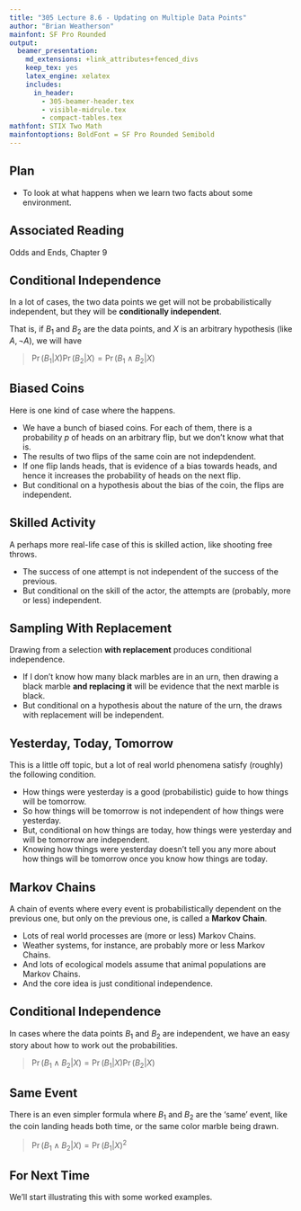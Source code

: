 ```yaml
---
title: "305 Lecture 8.6 - Updating on Multiple Data Points"
author: "Brian Weatherson"
mainfont: SF Pro Rounded
output:
  beamer_presentation:
    md_extensions: +link_attributes+fenced_divs
    keep_tex: yes
    latex_engine: xelatex
    includes:
      in_header: 
        - 305-beamer-header.tex
        - visible-midrule.tex
        - compact-tables.tex
mathfont: STIX Two Math
mainfontoptions: BoldFont = SF Pro Rounded Semibold
---
```


## Plan

- To look at what happens when we learn two facts about some environment.

## Associated Reading

Odds and Ends, Chapter 9

## Conditional Independence

In a lot of cases, the two data points we get will not be probabilistically independent, but they will be **conditionally independent**.

That is, if $B_1$ and $B_2$ are the data points, and $X$ is an arbitrary hypothesis (like $A, \neg A$), we will have

> $\Pr(B_1 | X)\Pr(B_2 | X) = \Pr(B_1 \wedge B_2 | X)$

## Biased Coins

Here is one kind of case where the happens.

- We have a bunch of biased coins. For each of them, there is a probability $p$ of heads on an arbitrary flip, but we don't know what that is. \pause
- The results of two flips of the same coin are not indepdendent.
- If one flip lands heads, that is evidence of a bias towards heads, and hence it increases the probability of heads on the next flip. \pause
- But conditional on a hypothesis about the bias of the coin, the flips are independent.

## Skilled Activity

A perhaps more real-life case of this is skilled action, like shooting free throws.

- The success of one attempt is not independent of the success of the previous.
- But conditional on the skill of the actor, the attempts are (probably, more or less) independent.

## Sampling With Replacement

Drawing from a selection **with replacement** produces conditional independence.

- If I don't know how many black marbles are in an urn, then drawing a black marble **and replacing it** will be evidence that the next marble is black.
- But conditional on a hypothesis about the nature of the urn, the draws with replacement will be independent.

## Yesterday, Today, Tomorrow

This is a little off topic, but a lot of real world phenomena satisfy (roughly) the following condition.

- How things were yesterday is a good (probabilistic) guide to how things will be tomorrow.
- So how things will be tomorrow is not independent of how things were yesterday. \pause
- But, conditional on how things are today, how things were yesterday and will be tomorrow are independent.
- Knowing how things were yesterday doesn't tell you any more about how things will be tomorrow once you know how things are today.

## Markov Chains

A chain of events where every event is probabilistically dependent on the previous one, but only on the previous one, is called a **Markov Chain**. \pause

- Lots of real world processes are (more or less) Markov Chains.
- Weather systems, for instance, are probably more or less Markov Chains.
- And lots of ecological models assume that animal populations are Markov Chains.
- And the core idea is just conditional independence.

## Conditional Independence

In cases where the data points $B_1$ and $B_2$ are independent, we have an easy story about how to work out the probabilities.

> $\Pr(B_1 \wedge B_2 | X) = \Pr(B_1 | X)\Pr(B_2 | X)$

## Same Event

There is an even simpler formula where $B_1$ and $B_2$ are the 'same' event, like the coin landing heads both time, or the same color marble being drawn. 

> $\Pr(B_1 \wedge B_2 | X) = \Pr(B_1 | X)^2$

## For Next Time

We'll start illustrating this with some worked examples.
